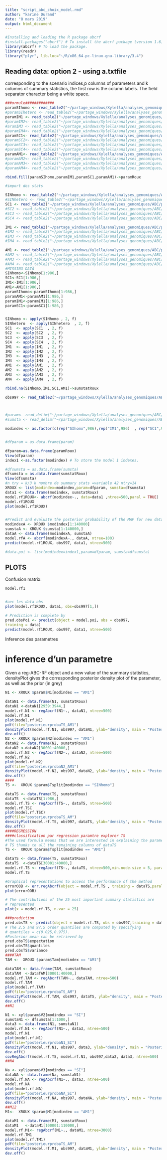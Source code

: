 ```yaml
---
title: "script_abc_choix_model.rmd"
author: "karine Durand"
date: "8 mars 2019"
output: html_document
---
```


```r
#Installing and loading the R package abcrf
#install.packages("abcrf") # To install the abcrf package (version 1.6)
library(abcrf) # To load the package.
library(readr)
library("plyr", lib.loc="~/R/x86_64-pc-linux-gnu-library/3.4")
```

## Reading data: option 2 - using a.txtfile

corresponding to the scenario indices,p columns of parameters and k columns of summary statistics, the
first row is the column labels. The field separator character being a white space.


```r
###ormule#############
paramSIhomo <- read_table2("~/partage_windows/Xylella/analyses_genomiques/ABC/priorgen_13paucamulti/theta_N100/SI_NhomoN100/priorfile", col_names = T)
#paramSIhetero <- read_table2("~/partage_windows/Xylella/analyses_genomiques/ABC/abcrf/stat_hetero/priorfileSINhetero", col_names = T)
paramIM1 <- read_table2("~/partage_windows/Xylella/analyses_genomiques/ABC/priorgen_13paucamulti/theta_beast/IM_Nhomo_Mhomo/priorfile", col_names = T)
#paramIM2<- read_table2("~/partage_windows/Xylella/analyses_genomiques/ABC/abcrf/stat_hetero/priorfileIMhomo_Mhetero.txt", col_names = T)
#aramIM3 <- read_table2("~/partage_windows/Xylella/analyses_genomiques/ABC/abcrf/stat_hetero/priorfileIM_Nhetero_Mhomo.txt", col_names = T)
#paramIM4<- read_table2("~/partage_windows/Xylella/analyses_genomiques/ABC/abcrf/stat_hetero/priorfileIMNheteroMhetero", col_names = T)
paramSC1<- read_table2("~/partage_windows/Xylella/analyses_genomiques/ABC/priorgen_13paucamulti/theta_beast/SC_Nhomo_Mhomo/priorfile", col_names = T)
#paramSC2<- read_table2("~/partage_windows/Xylella/analyses_genomiques/ABC/abcrf/stat_hetero/priorfileSC_Nhomo_Mhetero.txt", col_names = T)
#paramSC3<- read_table2("~/partage_windows/Xylella/analyses_genomiques/ABC/abcrf/stat_hetero/priorfileSC_NheteroMhomo", col_names = T)
#paramSC4<- read_table2("~/partage_windows/Xylella/analyses_genomiques/ABC/priorgen_13paucamulti/MODIFICATIONTS30/AM", col_names = T)
paramAM1<- read_table2("~/partage_windows/Xylella/analyses_genomiques/ABC/priorgen_13paucamulti/theta_N100/AM_Nhomo_Mhomo/priorfile", col_names = T)
#paramAM2<- read_table2("~/partage_windows/Xylella/analyses_genomiques/ABC/abcrf/stat_hetero/priorfileAM_Nhomo_Mhetero", col_names = T)
#paramAM3<- read_table2("~/partage_windows/Xylella/analyses_genomiques/ABC/abcrf/stat_hetero/priorfileAMNheteroMhomo", col_names = T)
#paramAM4<- read_table2("~/partage_windows/Xylella/analyses_genomiques/ABC/abcrf/stat_hetero/priorfileAMNheteroMhetero", col_names = T)

rbind.fill(paramSIhomo,paramIM1,paramSC1,paramAM1)->paramRoux

#import des stats

SINhomo <- read_table2("~/partage_windows/Xylella/analyses_genomiques/ABC/priorgen_13paucamulti/theta_N100/SI_NhomoN100/ABCstat.txt", col_names = T)
#SINhetero <- read_table2("~/partage_windows/Xylella/analyses_genomiques/ABC/priorgen_13paucamulti/SI_Nhetero/ABCstat.txt", col_names = T)
SC1 <- read_table2("~/partage_windows/Xylella/analyses_genomiques/ABC/priorgen_13paucamulti/theta_beast/SC_Nhomo_Mhomo/ABCstat.txt",  col_names = T)
#SC2 <- read_table2("~/partage_windows/Xylella/analyses_genomiques/ABC/priorgen_13paucamulti/SC_Nhomo_Mhetero/ABCstat.txt",  col_names = T)
#SC3 <- read_table2("~/partage_windows/Xylella/analyses_genomiques/ABC/priorgen_13paucamulti/SC_Nhetero_Mhomo/SC_Nhetero_Mhomo.txt",  col_names = T)
#SC4 <- read_table2("~/partage_windows/Xylella/analyses_genomiques/ABC/priorgen_13paucamulti/SC_Nhetero_Mhetero/SC_Nhetero_Mhetero.txt",  col_names = T)

IM1 <- read_table2("~/partage_windows/Xylella/analyses_genomiques/ABC/priorgen_13paucamulti/theta_beast/IM_Nhomo_Mhomo/ABCstat.txt",  col_names = T)
#IM2 <- read_table2("~/partage_windows/Xylella/analyses_genomiques/ABC/priorgen_13paucamulti/IM_Nhomo_Mhetero/ABCstat.txt",  col_names = T)
#IM3 <- read_table2("~/partage_windows/Xylella/analyses_genomiques/ABC/priorgen_13paucamulti/IM_Nhetero_Mhomo/ABCstat.txt",  col_names = T)
#IM4 <- read_table2("~/partage_windows/Xylella/analyses_genomiques/ABC/priorgen_13paucamulti/IM_Nhetero_Mhetero/IM_Nhetero_Mhetero.txt",  col_names = T)

AM1 <- read_table2("~/partage_windows/Xylella/analyses_genomiques/ABC/priorgen_13paucamulti/theta_N100/AM_Nhomo_Mhomo/ABCstat.txt",  col_names = T)
#AM2 <- read_table2("~/partage_windows/Xylella/analyses_genomiques/ABC/priorgen_13paucamulti/AM_Nhomo_Mhetero/ABCstat.txt",  col_names = T)
#AM3 <- read_table2("~/partage_windows/Xylella/analyses_genomiques/ABC/priorgen_13paucamulti/AM_Nhetero_Mhomo/AM_Nhetero_Mhomo.txt",  col_names = T)
#AM4 <- read_table2("~/partage_windows/Xylella/analyses_genomiques/ABC/priorgen_13paucamulti/AM_Nhetero_Mhetero/AM_Nhetero_Mhetero.txt",  col_names = T)
#MISSING DATA
SINhomo<-SINhomo[1:986,]
SC1<-SC1[1:986,]
IM1<-IM1[1:986,]
AM1<-AM1[1:986,]
paramSIhomo<-paramSIhomo[1:986,]
paramAM1<-paramAM1[1:986,]
paramIM1<-paramIM1[1:986,]
paramSC1<-paramSC1[1:986,]


SINhomo <- apply(SINhomo , 2, f)
SINhetero  <- apply(SINhetero  , 2, f)
SC1  <- apply(SC1  , 2, f)
SC2  <- apply(SC2  , 2, f)
SC3  <- apply(SC3  , 2, f)
SC4  <- apply(SC4  , 2, f)
IM1  <- apply(IM1  , 2, f)
IM2  <- apply(IM2  , 2, f)
IM3  <- apply(IM3  , 2, f)
IM4  <- apply(IM4  , 2, f)
AM1  <- apply(AM1  , 2, f)
AM2  <- apply(AM2  , 2, f)
AM3  <- apply(AM3  , 2, f)
AM4  <- apply(AM4  , 2, f)

rbind.na(SINhomo,IM1,SC1,AM1)->sumstatRoux

obs997 <- read_table2("~/partage_windows/Xylella/analyses_genomiques/ABC/obs/998ortho_multi_13pauca_sansrecomb/997_obs.txt",  col_names = T)



#param<- read_delim("~/partage_windows/Xylella/analyses_genomiques/ABC/abcrf/paramtot",";", escape_double = FALSE,  trim_ws = #TRUE)
#sumsta <- read_delim("~/partage_windows/Xylella/analyses_genomiques/ABC/abcrf/sumsta",  ";", escape_double = FALSE, trim_ws = TRUE)

modindex <- as.factor(c(rep("SIhomo",986),rep("IM1",986)  , rep("SC1",986),rep("AM1",986)))


#dfparam = as.data.frame(param)

dfparam=as.data.frame(paramRoux)
View(dfparam)
index1 <-as.factor(modindex) # To store the model 1 indexes.

#dfsumsta = as.data.frame(sumsta)
dfsumsta = as.data.frame(sumstatRoux)
View(dfsumsta)
#n try = k/3 k nombre de summary stats =variable 42 ntry=14
XROUX <- list(modindex=modindex,param=dfparam, sumsta=dfsumsta)
data1 <- data.frame(modindex, sumstatRoux)
model.rf1ROUX<- abcrf(modindex~., data=data1 ,ntree=500,paral = TRUE)
model.rf1ROUX
plot(model.rf1ROUX)


#Predict and evaluate the posterior probability of the MAP for new data using an ABC-RF object
modindexA <- XROUX $modindex[1:140000]
sumstaA <- XROUX $sumsta[1:140000,]
dataA <- data.frame(modindexA, sumstaA)
model.rfA <- abcrf(modindexA~., dataA, ntree=100)
predict(model.rf1ROUX, obs997, data1, ntree=500)

#data.poi <- list(modindex=index1,param=dfparam, sumsta=dfsumsta)
```

## PLOTS 

Confusion matrix:

```r
model.rf1


#aec les data obs
plot(model.rf1ROUX, data1, obs=obs997[1,])

# Prediction is complete by
pred.obsPoi <- predict(object = model.poi, obs = obs997,
training = data)
predict(model.rf1ROUX, obs997, data1, ntree=500)

```
#####################  Inference des parametres 
# inference d'un parametre
Given a reg-ABC-RF object and a new value of the summary statistics, densityPlot gives the
corresponding posterior density plot of the parameter, as well as the prior (in grey)

```r
N1 <- XROUX $param$N1[modindex == "AM1"]

dataN1 <- data.frame(N1, sumstatRoux)
dataN1 <-dataN1[2959:3944,]
model.rf.N1 <- regAbcrf(N1~., dataN1, ntree=500)
model.rf.N1
plot(model.rf.N1)
pdf(file="posterieurprobaTS_AM1")
densityPlot(model.rf.N1, obs997, dataN1, ylab="density", main = "Posterior density of N1")
dev.off()
N2 <- XROUX $param$N2[modindex == "AM1"]
dataN2 <- data.frame(N2, sumstatRoux)
dataN2 <-dataN2[30001:40000,]
model.rf.N2 <- regAbcrf(N2~., dataN2, ntree=500)
model.rf.N2
plot(model.rf.N2)
pdf(file="posterieurprobaN2_AM1")
densityPlot(model.rf.N2, obs997, dataN2, ylab="density", main = "Posterior density of N2")
dev.off()
####
TS <-  XROUX $param$Tsplit[modindex == "SINhomo"]

dataTS <- data.frame(TS, sumstatRoux)
dataTS  <-dataTS[1:986,]
model.rf.TS <- regAbcrf(TS~., dataTS, ntree=500)
model.rf.TSC
plot(model.rf.TSC)
pdf(file="posterieurprobaTS_AM")
densityPlot(model.rf.TS, obs997, dataTS, ylab="density", main = "Posterior density of TS")
dev.off()
####REGRESSION
####classification par regression paramtre explorer TS
#The used formula means that we are interested in explaining the parameter
# TS thanks to all the remaining columns of dataTS
TS <-  XROUX $param$Tsplit[modindex == "AM1"]

dataTS <- data.frame(TS, sumstatRoux)
dataTS  <-dataTS[30001:40000,]
model.rf.TS <- regAbcrf(TS~., dataTS, ntree=500,min.node.size = 5, paral = TRUE, mtry =14)
model.rf.TS

#Graphical representations to access the performance of the method
errorOOB <- err.regAbcrf(object = model.rf.TS , training = dataTS,paral = TRUE)
plot(errorOOB)

# The contributions of the 25 most important summary statistics are
# represented
plot(x = model.rf.TS, n.var = 25)

###prediction
pred.obsTS <- predict(object = model.rf.TS, obs = obs997,training = dataTS, quantiles = c(0.025,0.975),paral = TRUE)
# The 2.5 and 97.5 order quantiles are computed by specifying
# quantiles = c(0.025,0.975).
#Posterior mean can be retrieved by
pred.obsTS$expectation
pred.obsTS$quantiles
pred.obsTS$variance
####TAM
TAM <-  XROUX $param$Tam[modindex == "AM1"]

dataTAM <- data.frame(TAM, sumstatRoux)
dataTAM  <-dataTAM[30001:40000,]
model.rf.TAM <- regAbcrf(TAM~., dataTAM, ntree=500)
model.rf.TAM
plot(model.rf.TAM)
pdf(file="posterieurprobaTS_AM")
densityPlot(model.rf.TAM, obs997, dataTS, ylab="density", main = "Posterior density of TAM")
dev.off()
##N1

N1 <- xyl$param$V2[modindex == "SI"]
sumstaN1 <- dfsumsta[1:1000,]
data3 <- data.frame(N1, sumstaN1)
model.rf.N1 <- regAbcrf(N1~., data3, ntree=500)
model.rf.N1
plot(model.rf.N1)
pdf(file="posterieurprobaN1_SI")
densityPlot(model.rf.N1, obs997, data3, ylab="density", main = "Posterior density of N1")
dev.off()
covRegAbcrf(model.rf.TS, model.rf.N1, obs997,data2, data3, ntree=500)
##NA

Na <- xyl$param$V3[modindex == "SI"]
dataNA <- data.frame(Na, sumstaN1)
model.rf.NA <- regAbcrf(N1~., data3, ntree=500)
model.rf.NA
plot(model.rf.NA)
pdf(file="posterieurprobaNA_SI")
densityPlot(model.rf.NA, obs997, dataNA, ylab="density", main = "Posterior density of NA")
dev.off()
##M12
M1<-  XROUX $param$M1[modindex == "AM1"]

dataM1 <- data.frame(M1, sumstatRoux)
dataM1   <-dataM1[100001:110000,]
model.rf.M1<- regAbcrf(M1~., dataM1, ntree=3000)
model.rf.TM1
plot(model.rf.TM1)
pdf(file="posterieurprobaTS_AM")
densityPlot(model.rf.M1, obs997, dataM1, ylab="density", main = "Posterior density of M1")
dev.off()
```